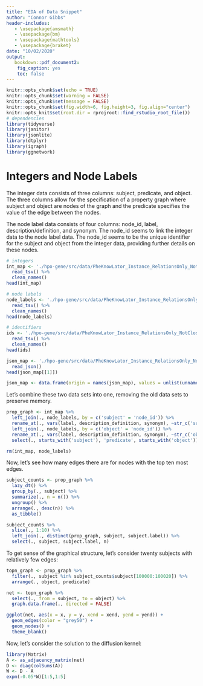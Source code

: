 ```yaml
---
title: "EDA of Data Snippet"
author: "Connor Gibbs"
header-includes:
   - \usepackage{amsmath}
   - \usepackage{bm}
   - \usepackage{mathtools}
   - \usepackage{braket}
date: "10/02/2020"
output: 
   bookdown::pdf_document2:
    fig_caption: yes
    toc: false
---
```


```r
knitr::opts_chunk$set(echo = TRUE)
knitr::opts_chunk$set(warning = FALSE)
knitr::opts_chunk$set(message = FALSE)
knitr::opts_chunk$set(fig.width=6, fig.height=3, fig.align="center") 
knitr::opts_knit$set(root.dir = rprojroot::find_rstudio_root_file())
# dependencies
library(tidyverse)
library(janitor)
library(jsonlite)
library(dtplyr)
library(igraph)
library(ggnetwork)
```

# Integers and Node Labels

The integer data consists of three columns: subject, predicate, and object. The three columns allow for the specification of a property graph where subject and object are nodes of the graph and the predicate specifies the value of the edge between the nodes.

The node label data consists of four columns: node_id, label, description/definition, and synonym. The node_id seems to link the integer data to the node label data. The node_id seems to be the unique identifier for the subject and object from the integer data, providing further details on these nodes. 

```r
# integers
int_map <- './hpo-gene/src/data/PheKnowLator_Instance_RelationsOnly_NotClosed_NoOWL_Triples_Integers.txt' %>%
  read_tsv() %>%
  clean_names()
head(int_map)

# node labels
node_labels <- './hpo-gene/src/data/PheKnowLator_Instance_RelationsOnly_NotClosed_NoOWL_NodeLabels.txt' %>%
  read_tsv() %>%
  clean_names()
head(node_labels)

# identifiers
ids <- './hpo-gene/src/data/PheKnowLator_Instance_RelationsOnly_NotClosed_NoOWL_Triples_Identifiers.txt' %>%
  read_tsv() %>%
  clean_names()
head(ids)

json_map <- './hpo-gene/src/data/PheKnowLator_Instance_RelationsOnly_NotClosed_NoOWL_Triples_Integer_Identifier_Map.json' %>%
  read_json()
head(json_map[[1]])

json_map <- data.frame(origin = names(json_map), values = unlist(unname(json_map)))

```

Let's combine these two data sets into one, removing the old data sets to preserve memory.

```r
prop_graph <- int_map %>%
  left_join(., node_labels, by = c('subject' = 'node_id')) %>%
  rename_at(., vars(label, description_definition, synonym), ~str_c('subject.', .x)) %>%
  left_join(., node_labels, by = c('object' = 'node_id')) %>%
  rename_at(., vars(label, description_definition, synonym), ~str_c('object.', .x)) %>%
  select(., starts_with('subject'), 'predicate', starts_with('object'))

rm(int_map, node_labels)
```

Now, let's see how many edges there are for nodes with the top ten most edges.

```r
subject_counts <- prop_graph %>%
  lazy_dt() %>%
  group_by(., subject) %>%
  summarize(., n = n()) %>%
  ungroup() %>%
  arrange(., desc(n)) %>%
  as_tibble()

subject_counts %>%
  slice(., 1:10) %>%
  left_join(., distinct(prop_graph, subject, subject.label)) %>%
  select(., subject, subject.label, n)
```

To get sense of the graphical structure, let's consider twenty subjects with relatively few edges:

```r
topn_graph <- prop_graph %>%
  filter(., subject %in% subject_counts$subject[100000:100020]) %>%
  arrange(., object, predicate)

net <- topn_graph %>%
  select(., from = subject, to = object) %>%
  graph.data.frame(., directed = FALSE)

ggplot(net, aes(x = x, y = y, xend = xend, yend = yend)) +
  geom_edges(color = "grey50") +
  geom_nodes() +
  theme_blank()
```

Now, let's consider the solution to the diffusion kernel:

```r
library(Matrix)
A <- as_adjacency_matrix(net)
D <- diag(colSums(A))
W <- D - A
expm(-0.05*W)[1:5,1:5]
```











